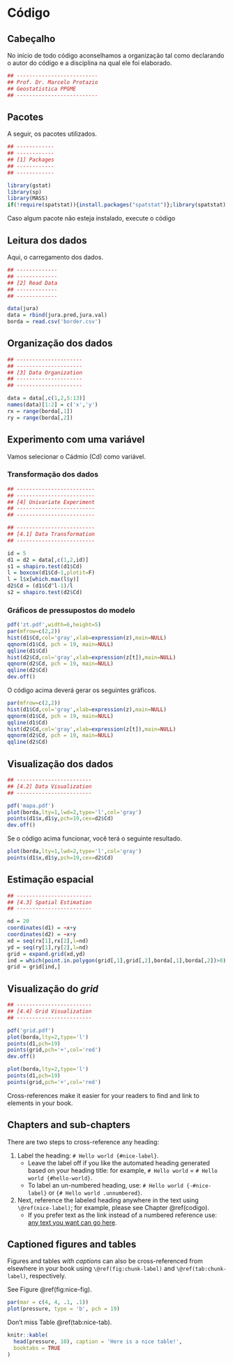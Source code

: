 # Código {#codigo}


## Cabeçalho

No início de todo código aconselhamos a organização tal como declarando o autor do código e a disciplina na qual ele foi elaborado.

```r
## --------------------------
## Prof. Dr. Marcelo Protazio
## Geostatistica PPGME
## --------------------------
```


## Pacotes

A seguir, os pacotes utilizados.

```r
## ------------
## ------------
## [1] Packages
## ------------
## ------------

library(gstat)
library(sp)
library(MASS)
if(!require(spatstat)){install.packages("spatstat")};library(spatstat)
```
Caso algum pacote não esteja instalado, execute o código

## Leitura dos dados

Aqui, o carregamento dos dados.

```r
## -------------
## -------------
## [2] Read Data
## -------------
## -------------

data(jura)
data = rbind(jura.pred,jura.val)
borda = read.csv('border.csv')

```

## Organização dos dados

```r
## ---------------------
## ---------------------
## [3] Data Organization
## ---------------------
## ---------------------

data = data[,c(1,2,5:13)]
names(data)[1:2] = c('x','y')
rx = range(borda[,1])
ry = range(borda[,2])

```

## Experimento com uma variável
Vamos selecionar o Cádmio (Cd) como variável.

### Transformação dos dados
```r
## -------------------------
## -------------------------
## [4] Univariate Experiment
## -------------------------
## -------------------------

## -------------------------
## [4.1] Data Transformation
## -------------------------

id = 5
d1 = d2 = data[,c(1,2,id)]
s1 = shapiro.test(d1$Cd)
l = boxcox(d1$Cd~1,plotit=F)
l = l$x[which.max(l$y)]
d2$Cd = (d1$Cd^l-1)/l
s2 = shapiro.test(d2$Cd)
```

### Gráficos de pressupostos do modelo {-}
```r
pdf('zt.pdf',width=6,height=5)
par(mfrow=c(2,2))
hist(d1$Cd,col='gray',xlab=expression(z),main=NULL)
qqnorm(d1$Cd, pch = 19, main=NULL)
qqline(d1$Cd)
hist(d2$Cd,col='gray',xlab=expression(z[t]),main=NULL)
qqnorm(d2$Cd, pch = 19, main=NULL)
qqline(d2$Cd)
dev.off()
```

O código acima deverá gerar os seguintes gráficos.
```r
par(mfrow=c(2,2))
hist(d1$Cd,col='gray',xlab=expression(z),main=NULL)
qqnorm(d1$Cd, pch = 19, main=NULL)
qqline(d1$Cd)
hist(d2$Cd,col='gray',xlab=expression(z[t]),main=NULL)
qqnorm(d2$Cd, pch = 19, main=NULL)
qqline(d2$Cd)
```


## Visualização dos dados

```r
## ------------------------
## [4.2] Data Visualization
## ------------------------

pdf('mapa.pdf')
plot(borda,lty=1,lwd=2,type='l',col='gray')
points(d1$x,d1$y,pch=19,cex=d2$Cd)
dev.off()
```

Se o código acima funcionar, você terá o seguinte resultado.
```r
plot(borda,lty=1,lwd=2,type='l',col='gray')
points(d1$x,d1$y,pch=19,cex=d2$Cd)
```


## Estimação espacial
```r
## ------------------------
## [4.3] Spatial Estimation
## ------------------------

nd = 20
coordinates(d1) = ~x+y
coordinates(d2) = ~x+y
xd = seq(rx[1],rx[2],l=nd)
yd = seq(ry[1],ry[2],l=nd)
grid = expand.grid(xd,yd)
ind = which(point.in.polygon(grid[,1],grid[,2],borda[,1],borda[,2])>0)
grid = grid[ind,]
```

## Visualização do *grid*
```r
## ------------------------
## [4.4] Grid Visualization
## ------------------------

pdf('grid.pdf')
plot(borda,lty=2,type='l')
points(d1,pch=19)
points(grid,pch='+',col='red')
dev.off()
```


```r
plot(borda,lty=2,type='l')
points(d1,pch=19)
points(grid,pch='+',col='red')
```


Cross-references make it easier for your readers to find and link to elements in your book.

## Chapters and sub-chapters

There are two steps to cross-reference any heading:

1. Label the heading: `# Hello world {#nice-label}`. 
    - Leave the label off if you like the automated heading generated based on your heading title: for example, `# Hello world` = `# Hello world {#hello-world}`.
    - To label an un-numbered heading, use: `# Hello world {-#nice-label}` or `{# Hello world .unnumbered}`.

1. Next, reference the labeled heading anywhere in the text using `\@ref(nice-label)`; for example, please see Chapter \@ref(codigo). 
    - If you prefer text as the link instead of a numbered reference use: [any text you want can go here](#codigo).

## Captioned figures and tables

Figures and tables *with captions* can also be cross-referenced from elsewhere in your book using `\@ref(fig:chunk-label)` and `\@ref(tab:chunk-label)`, respectively.

See Figure \@ref(fig:nice-fig).

```r
par(mar = c(4, 4, .1, .1))
plot(pressure, type = 'b', pch = 19)
```

Don't miss Table \@ref(tab:nice-tab).

```r
knitr::kable(
  head(pressure, 10), caption = 'Here is a nice table!',
  booktabs = TRUE
)
```
